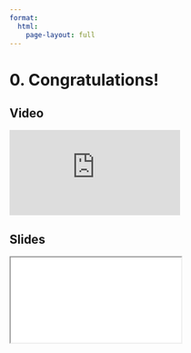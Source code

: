 ```yaml
---
format:
  html:
    page-layout: full
---
```


# 0. Congratulations!

::: {.panel-tabset .nav-pills}

## Video

<iframe
    class="video"
    src="https://www.youtube.com/embed/-JrvDPszgis?start=0&end=117&rel=0" 
    title="Module 9 Video - Congratulations!"
    frameborder="0"
    allow="accelerometer; autoplay; clipboard-write; encrypted-media; gyroscope; picture-in-picture"
    allowfullscreen
></iframe>

## Slides

<iframe
    class="slide-deck"
    src="slides/module9_00.html"
></iframe>

:::
